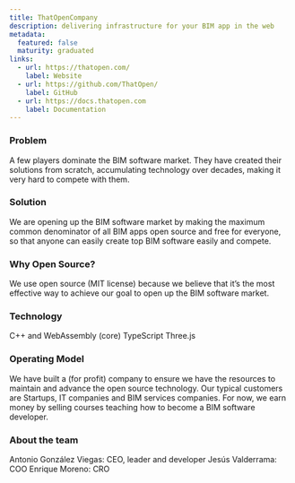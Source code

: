 ```yaml
---
title: ThatOpenCompany
description: delivering infrastructure for your BIM app in the web
metadata:
  featured: false
  maturity: graduated
links:
  - url: https://thatopen.com/
    label: Website
  - url: https://github.com/ThatOpen/
    label: GitHub
  - url: https://docs.thatopen.com
    label: Documentation
---
```


### Problem

A few players dominate the BIM software market. They have created their solutions from scratch, accumulating technology over decades, making it very hard to compete with them.

### Solution

We are opening up the BIM software market by making the maximum common denominator of all BIM apps open source and free for everyone, so that anyone can easily create top BIM software easily and compete.

### Why Open Source?

We use open source (MIT license) because we believe that it’s the most effective way to achieve our goal to open up the BIM software market.

### Technology

C++ and WebAssembly (core)
TypeScript
Three.js

### Operating Model

We have built a (for profit) company to ensure we have the resources to maintain and advance the open source technology.
Our typical customers are Startups, IT companies and BIM services companies.
For now, we earn money by selling courses teaching how to become a BIM software developer.

### About the team

Antonio González Viegas: CEO, leader and developer
Jesús Valderrama: COO
Enrique Moreno: CRO
